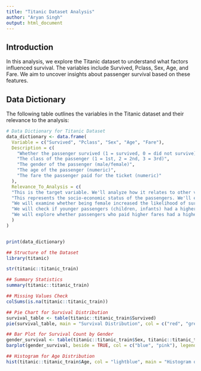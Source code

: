 ---
title: "Titanic Dataset Analysis"
author: "Aryan Singh"
output: html_document
---

## Introduction

In this analysis, we explore the Titanic dataset to understand what factors influenced survival. The variables include Survived, Pclass, Sex, Age, and Fare. We aim to uncover insights about passenger survival based on these features.

## Data Dictionary

The following table outlines the variables in the Titanic dataset and their relevance to the analysis:

```{r}
# Data Dictionary for Titanic Dataset
data_dictionary <- data.frame(
  Variable = c("Survived", "Pclass", "Sex", "Age", "Fare"),
  Description = c(
    "Whether the passenger survived (1 = survived, 0 = did not survive)",
    "The class of the passenger (1 = 1st, 2 = 2nd, 3 = 3rd)",
    "The gender of the passenger (male/female)",
    "The age of the passenger (numeric)",
    "The fare the passenger paid for the ticket (numeric)"
  ),
  Relevance_To_Analysis = c(
  "This is the target variable. We'll analyze how it relates to other variables to understand what factors influenced survival.",
  "This represents the socio-economic status of the passengers. We'll explore if passengers in higher classes (1st class) had a better chance of survival.",
  "We will examine whether being female increased the likelihood of survival, as women and children were prioritized for lifeboats.",
  "We will check if younger passengers (children, infants) had a higher survival rate than older passengers.",
  "We will explore whether passengers who paid higher fares had a higher chance of survival, indicating a correlation between class and survival."
  )
)


print(data_dictionary)
```


```{r} 
## Structure of the Dataset
library(titanic)

str(titanic::titanic_train)
```


```{r} 
## Summary Statistics
summary(titanic::titanic_train)
```

```{r} 
## Missing Values Check
colSums(is.na(titanic::titanic_train))
```

```{r} 
## Pie Chart for Survival Distribution
survival_table <- table(titanic::titanic_train$Survived)
pie(survival_table, main = "Survival Distribution", col = c("red", "green"))
```

```{r} 
## Bar Plot for Survival Count by Gender
gender_survival <- table(titanic::titanic_train$Sex, titanic::titanic_train$Survived)
barplot(gender_survival, beside = TRUE, col = c("blue", "pink"), legend = rownames(gender_survival), main = "Survival Count by Gender", xlab = "Gender", ylab = "Count of Passengers")
```

```{r} 
## Histogram for Age Distribution
hist(titanic::titanic_train$Age, col = "lightblue", main = "Histogram of Age", xlab = "Age")
```
